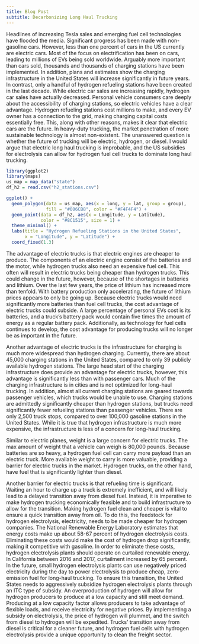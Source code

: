 ```yaml
---
title: Blog Post
subtitle: Decarbonizing Long Haul Trucking
---
```



Headlines of increasing Tesla sales and emerging fuel cell technologies have flooded the media. Significant progress has been made with non-gasoline cars. However, less than one percent of cars in the US currently are electric cars. Most of the focus on electrification has been on cars, leading to millions of EVs being sold worldwide. Arguably more important than cars sold, thousands and thousands of charging stations have been implemented. In addition, plans and estimates show the charging infrastructure in the United States will increase significantly in future years. In contrast, only a handful of hydrogen refueling stations have been created in the last decade. While electric car sales are increasing rapidly, hydrogen car sales have actually decreased. Personal vehicle consumers care deeply about the accessibility of charging stations, so electric vehicles have a clear advantage. Hydrogen refueling stations cost millions to make, and every EV owner has a connection to the grid, making charging capital costs essentially free. This, along with other reasons, makes it clear that electric cars are the future. In heavy-duty trucking, the market penetration of more sustainable technology is almost non-existent. The unanswered question is whether the future of trucking will be electric, hydrogen, or diesel. I would argue that electric long haul trucking is improbable, and the US subsidies for electrolysis can allow for hydrogen fuel cell trucks to dominate long haul trucking.

```r
library(ggplot2)
library(maps)
us_map = map_data("state")
df_h2 = read.csv("h2_stations.csv")

ggplot() +
  geom_polygon(data = us_map, aes(x = long, y = lat, group = group),
               fill = "#006CB8", color = "#F4F4F4") +
  geom_point(data = df_h2, aes(x = Longitude, y = Latitude), 
             color = "#8C1515", size = 1) +
  theme_minimal() +
  labs(title = "Hydrogen Refueling Stations in the United States",
       x = "Longitude", y = "Latitude") +
  coord_fixed(1.3) 

```

	
The advantage of electric trucks is that electric engines are cheaper to produce. The components of an electric engine consist of the batteries and the motor, while hydrogen trucks also need an expensive fuel cell. This often will result in electric trucks being cheaper than hydrogen trucks. This could change in the future, however, because of the shortages in batteries and lithium. Over the last few years, the price of lithium has increased more than tenfold. With battery production only accelerating, the future of lithium prices appears to only be going up. Because electric trucks would need significantly more batteries than fuel cell trucks, the cost advantage of electric trucks could subside. A large percentage of personal EVs cost is its batteries, and a truck's battery pack would contain five times the amount of energy as a regular battery pack. Additionally, as technology for fuel cells continues to develop, the cost advantage for producing trucks will no longer be as important in the future.


  Another advantage of electric trucks is the infrastructure for charging is much more widespread than hydrogen charging. Currently, there are about 45,000 charging stations in the United States, compared to only 39 publicly available hydrogen stations. The large head start of the charging infrastructure does provide an advantage for electric trucks, however, this advantage is significantly less than with passenger cars. Much of the charging infrastructure is in cities and is not optimized for long-haul trucking. In addition, almost all current charging stations are geared towards passenger vehicles, which trucks would be unable to use. Charging stations are admittedly significantly cheaper than hydrogen stations, but trucks need significantly fewer refueling stations than passenger vehicles. There are only 2,500 truck stops, compared to over 100,000 gasoline stations in the United States. While it is true that hydrogen infrastructure is much more expensive, the infrastructure is less of a concern for long-haul trucking.


  Similar to electric planes, weight is a large concern for electric trucks. The max amount of weight that a vehicle can weigh is 80,000 pounds. Because batteries are so heavy, a hydrogen fuel cell can carry more payload than an electric truck. More available weight to carry is more valuable, providing a barrier for electric trucks in the market. Hydrogen trucks, on the other hand, have fuel that is significantly lighter than diesel. 

  Another barrier for electric trucks is that refueling time is significant. Waiting an hour to charge up a truck is extremely inefficient, and will likely lead to a delayed transition away from diesel fuel. Instead, it is imperative to make hydrogen trucking economically feasible and to build infrastructure to allow for the transition. Making hydrogen fuel clean and cheaper is vital to ensure a quick transition away from oil. To do this, the feedstock for hydrogen electrolysis, electricity, needs to be made cheaper for hydrogen companies. The National Renewable Energy Laboratory estimates that energy costs make up about 58-67 percent of hydrogen electrolysis costs. Eliminating these costs would make the cost of hydrogen drop significantly, making it competitive with gasoline. In order to eliminate these costs, hydrogen electrolysis plants should operate on curtailed renewable energy. In California between 2016 and 2017, curtailment increased by 65 percent. In the future, small hydrogen electrolysis plants can use negatively priced electricity during the day to power electrolysis to produce cheap, zero-emission fuel for long-haul trucking. To ensure this transition, the United States needs to aggressively subsidize hydrogen electrolysis plants through an ITC type of subsidy. An overproduction of hydrogen will allow for hydrogen producers to produce at a low capacity and still meet demand. Producing at a low capacity factor allows producers to take advantage of flexible loads, and receive electricity for negative prices. By implementing a subsidy on electrolysis, the price of hydrogen will plummet, and the switch from diesel to hydrogen will be expedited. Trucks' transition away from diesel is critical for a cleaner future, and hydrogen fuel cells with hydrogen electrolysis provide a unique opportunity to clean the freight sector.
